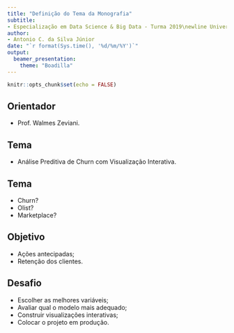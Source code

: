 ```yaml
---
title: "Definição do Tema da Monografia"
subtitle: 
- Especialização em Data Science & Big Data - Turma 2019\newline Universidade Federal do Paraná
author: 
- Antonio C. da Silva Júnior
date: "`r format(Sys.time(), '%d/%m/%Y')`"
output: 
  beamer_presentation:
    theme: "Boadilla"
---
```


```r
knitr::opts_chunk$set(echo = FALSE)
```

## Orientador

- Prof. Walmes Zeviani.

## Tema

- Análise Preditiva de Churn com Visualização Interativa.

## Tema

- Churn?
- Olist?
- Marketplace?

## Objetivo

- Ações antecipadas;
- Retenção dos clientes.

## Desafio

- Escolher as melhores variáveis;
- Avaliar qual o modelo mais adequado;
- Construir visualizações interativas;
- Colocar o projeto em produção.

## \phantom{}

\begin{center}
Fim
\end{center}


